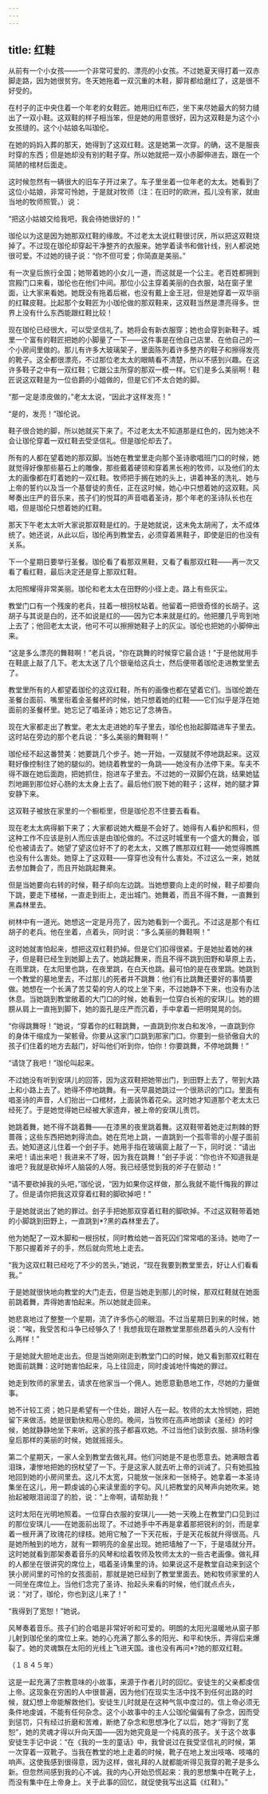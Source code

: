 ```yaml
---
---
---
```

title: 红鞋
---




从前有一个小女孩——一个非常可爱的、漂亮的小女孩。不过她夏天得打着一双赤脚走路，因为她很贫穷。冬天她拖着一双沉重的木鞋，脚背都给磨红了，这是很不好受的。

在村子的正中央住着一个年老的女鞋匠。她用旧红布匹，坐下来尽她最大的努力缝出了一双小鞋。这双鞋的样子相当笨，但是她的用意很好，因为这双鞋是为这个小女孩缝的。这个小姑娘名叫珈伦。

在她的妈妈入葬的那天，她得到了这双红鞋。这是她第一次穿。的确，这不是服丧时穿的东西；但是她却没有别的鞋子穿。所以她就把一双小赤脚伸进去，跟在一个简陋的棺材后面走。

这时候忽然有一辆很大的旧车子开过来了。车子里坐着一位年老的太太。她看到了这位小姑娘，非常可怜她，于是就对牧师（注：在旧时的欧洲，孤儿没有家，就由当地的牧师照管。）说：

“把这小姑娘交给我吧，我会待她很好的！”

珈伦以为这是因为她那双红鞋的缘故。不过老太太说红鞋很讨厌，所以把这双鞋烧掉了。不过现在珈伦却穿起干净整齐的衣服来。她学着读书和做针线，别人都说她很可爱。不过她的镜子说：“你不但可爱；你简直是美丽。”

有一次皇后旅行全国；她带着她的小女儿一道，而这就是一个公主。老百姓都拥到宫殿门口来看，珈伦也在他们中间。那位小公主穿着美丽的白衣服，站在窗子里面，让大家来看她。她既没有拖着后裾，也没有戴上金王冠，但是她穿着一双华丽的红鞣皮鞋。比起那个女鞋匠为小珈伦做的那双鞋来，这双鞋当然是漂亮得多。世界上没有什么东西能跟红鞋比较！

现在珈伦已经很大，可以受坚信礼了。她将会有新衣服穿；她也会穿到新鞋子。城里一个富有的鞋匠把她的小脚量了一下——这件事是在他自己店里、在他自己的一个小房间里做的。那儿有许多大玻璃架子，里面陈列着许多整齐的鞋子和擦得发亮的靴子。这全都很漂亮，不过那位老太太的眼睛看不清楚，所以不感到兴趣。在这许多鞋子之中有一双红鞋；它跟公主所穿的那双一模一样。它们是多么美丽啊！鞋匠说这双鞋是为一位伯爵的小姐做的，但是它们不太合她的脚。

“那一定是漆皮做的，”老太太说，“因此才这样发亮！”

“是的，发亮！”珈伦说。

鞋子很合她的脚，所以她就买下来了。不过老太太不知道那是红色的，因为她决不会让珈伦穿着一双红鞋去受坚信礼。但是珈伦却去了。

所有的人都在望着她的那双脚。当她在教堂里走向那个圣诗歌唱班门口的时候，她就觉得好像那些墓石上的雕像，那些戴着硬领和穿着黑长袍的牧师，以及他们的太太的画像都在盯着她的一双红鞋。牧师把手搁在她的头上，讲着神圣的洗礼、她与上帝的誓约以及当一个基督徒的责任，正在这时候，她心中只想着她的这双鞋。风琴奏出庄严的音乐来，孩子们的悦耳的声音唱着圣诗，那个年老的圣诗队长也在唱，但是珈伦只想着她的红鞋。

那天下午老太太听大家说那双鞋是红的。于是她就说，这未免太胡闹了，太不成体统了。她还说，从此以后，珈伦再到教堂去，必须穿着黑鞋子，即使是旧的也没有关系。

下一个星期日要举行圣餐。珈伦看了看那双黑鞋，又看了看那双红鞋——再一次又看了看红鞋，最后决定还是穿上那双红鞋。

太阳照耀得非常美丽。珈伦和老太太在田野的小径上走。路上有些灰尘。

教堂门口有一个残废的老兵，拄着一根拐杖站着。他留着一把很奇怪的长胡子。这胡子与其说是白的，还不如说是红的——因为它本来就是红的。他把腰几乎弯到地上去了；他回老太太说，他可不可以擦擦她鞋子上的灰尘。珈伦也把她的小脚伸出来。

“这是多么漂亮的舞鞋啊！”老兵说，“你在跳舞的时候穿它最合适！”于是他就用手在鞋底上敲了几下。老太太送了几个银毫给这兵士，然后便带着珈伦走进教堂里去了。

教堂里所有的人都望着珈伦的这双红鞋，所有的画像也都在望着它们。当珈伦跪在圣餐台面前、嘴里衔着金圣餐杯的时候，她只想着她的红鞋——它们似乎是浮在她面前的圣餐杯里。她忘记了唱圣诗；她忘记了念祷告。

现在大家都走出了教堂。老太太走进她的车子里去，珈伦也抬起脚踏进车子里去。这时站在旁边的那个老兵说：“多么美丽的舞鞋啊！”

珈伦经不起这番赞美：她要跳几个步子。她一开始，一双腿就不停地跳起来。这双鞋好像控制住了她的腿似的。她绕着教堂的一角跳——她没有办法停下来。车夫不得不跟在她后面跑，把她抓住，抱进车子里去。不过她的一双脚仍在跳，结果她猛烈地踢到那位好心肠的太太身上去了。最后他们脱下她的鞋子；这样，她的腿才算安静下来。

这双鞋子被放在家里的一个橱柜里，但是珈伦忍不住要去看看。

现在老太太病得躺下来了；大家都说她大概是不会好了。她得有人看护和照料，但这种工作不应该是别人而应该是由珈伦做的。不过这时城里有一个盛大的舞会，珈伦也被请去了。她望了望这位好不了的老太太，又瞧了瞧那双红鞋——她觉得瞧瞧也没有什么害处。她穿上了这双鞋——穿穿也没有什么害处。不过这么一来，她就去参加舞会了，而且开始跳起舞来。

但是当她要向右转的时候，鞋子却向左边跳。当她想要向上走的时候，鞋子却要向下跳，要走下楼梯，一直走到街上，走出城门。她舞着，而且不得不舞，一直舞到黑森林里去。

树林中有一道光。她想这一定是月亮了，因为她看到一个面孔。不过这是那个有红胡子的老兵。他在坐着，点着头，同时说：“多么美丽的舞鞋啊！”

这时她就害怕起来，想把这双红鞋扔掉。但是它们扣得很紧。于是她扯着她的袜子，但是鞋已经生到她脚上去了。她跳起舞来，而且不得不跳到田野和草原上去，在雨里跳，在太阳里也跳，在夜里跳，在白天也跳。最可怕的是在夜里跳。她跳到一个教堂的墓地里去，不过那儿的死者并不跳舞：他们有比跳舞还要好的事情要做。她想在一个长满了苦艾菊的穷人的坟上坐下来，不过她静不下来，也没有办法休息。当她跳到教堂敞着的大门口的时候，她看到一位穿白长袍的安琪儿。她的翅膀从肩上一直拖到脚下，她的面孔是庄严而沉着，手中拿着一把明晃晃的剑。

“你得跳舞呀！”她说，“穿着你的红鞋跳舞，一直跳到你发白和发冷，一直跳到你的身体干缩成为一架骸骨。你要从这家门口跳到那家门口。你要到一些骄傲自大的孩子们住着的地方去敲门，好叫他们听到你，怕你！你要跳舞，不停地跳舞！”

“请饶了我吧！”珈伦叫起来。

不过她没有听到安琪儿的回答，因为这双鞋把她带出门，到田野上去了，带到大路上和小路上去了。她得不停地跳舞。有一天早晨她跳过一个很熟识的门口。里面有唱圣诗的声音，人们抬出一口棺材，上面装饰着花朵。这时她才知道那个老太太已经死了。于是她觉得她已经被大家遗弃，被上帝的安琪儿责罚。

她跳着舞，她不得不跳着舞——在漆黑的夜里跳着舞。这双鞋带着她走过荆棘的野蔷薇；这些东西把她刺得流血。她在荒地上跳，一直跳到一个孤零零的小屋子面前去。她知道这儿住着一个刽子手。她用手指在玻璃窗上敲了一下，同时说：“请出来吧！请出来吧！我进来不了呀，因为我在跳舞！”刽子手说：“你也许不知道我是谁吧？我就是砍掉坏人脑袋的人呀。我已经感觉到我的斧子在颤动！”

“请不要砍掉我的头吧，”珈伦说，“因为如果你这样做，那么我就不能忏悔我的罪过了。但是请你把我这双穿着红鞋的脚砍掉吧！”

于是她就说出了她的罪过。刽子手把她那双穿着红鞋的脚砍掉。不过这双鞋带着她的小脚跳到田野上，一直跳到*?黑的森林里去了。

他为她配了一双木脚和一根拐杖，同时教给她一首死囚们常常唱的圣诗。她吻了一下那只握着斧子的手，然后就向荒地上走去。

“我为这双红鞋已经吃了不少的苦头，”她说，“现在我要到教堂里去，好让人们看看我。”

于是她就很快地向教堂的大门走去，但是当她走到那儿的时候，那双红鞋就在她面前跳着舞，弄得她害怕起来。所以她就走回来。

她悲哀地过了整整一个星期，流了许多伤心的眼泪。不过当星期日到来的时候，她说：“唉，我受苦和斗争已经够久了！我想我现在跟教堂里那些昂着头的人没有什么两样！”

于是她就大胆地走出去。但是当她刚刚走到教堂门口的时候，她又看到那双红鞋在她面前跳舞：这时她害怕起来，马上往回走，同时虔诚地忏悔她的罪过。

她走到牧师的家里去，请求在他家当一个佣人。她愿意勤恳地工作，尽她的力量做事。

她不计较工资；她只是希望有一个住处，跟好人在一起。牧师的太太怜悯她，把她留下来做活。她是很勤快和用心思的。晚间，当牧师在高声地朗读《圣经》的时候，她就静静地坐下来听。这家的孩子都喜欢她。不过当他们谈到衣服、排场利像皇后那样的美丽的时候，她就摇摇头。

第二个星期天，一家人全到教堂去做礼拜。他们问她是不是也愿意去。她满眼含着泪珠，凄惨地把她的拐杖望了一下。于是这家人就去听上帝的训诫了。只有她孤独地回到她的小房间里去。这儿不太宽，只能放一张床和一张椅子。她拿着一本圣诗集坐在这儿，用一颗虔诚的心来读里面的字句。风儿把教堂的风琴声向她吹来。她抬起被眼泪润湿了的脸，说：“上帝啊，请帮助我！”

这时太阳在光明地照着。一位穿白衣服的安琪儿——她一天晚上在教堂门口见到过的那位安琪儿——在她面前出现了。不过她手中不再是拿着那把锐利的剑，而是拿着一根开满了玫瑰花的绿枝。她用它触了一下天花板，于是天花板就升得很高。凡是她所触到的地方，就有一颗明亮的金星出现。她把墙触了一下，于是墙就分开。这时她就看到那架奏着音乐的风琴和绘着牧师及牧师太太的一些古老画像。做礼拜的人都坐在很讲究的席位上，唱着圣诗集里的诗。如果说这不是教堂自动来到这个狭小房间里的可怜的女孩面前，那就是她已经到了教堂里面去。她和牧师家里的人一同坐在席位上。当他们念完了圣诗、抬起头来看的时候，他们就点点头，说：“对了，珈伦，你也到这儿来了！”

“我得到了宽恕！”她说。

风琴奏着音乐。孩子们的合唱是非常好听和可爱的。明朗的太阳光温暖地从窗子那儿射到珈伦坐的席位上来。她的心充满了那么多的阳光、和平和快乐，弄得后来爆裂了。她的灵魂飘在太阳的光线上飞进天国。谁也没有再问*?她的那双红鞋。

（１８４５年）

这是一起充满了宗教意味的小故事，来源于作者儿时的回忆。安徒生的父亲都虔信上帝。这现象在穷困的人中很普遍，因为他们在现实生活中找不到任何出路的时候，就幻想上帝能解救他们。安徒生儿时就是在这种气氛中度过的。信上帝必须无条件地虔诚，不能有任何杂念。这个小故事中的主人公珈伦偏偏有了杂念，因而受到惩罚，只有经过折磨和苦难，断绝了杂念和思想净化了以后，她才“得到了宽恕”，她的灵魂才得以升向天国——因为她究竟是一个纯真的孩子。关于这个故事安徒生手记中说：“在《我的一生的童话》中，我曾说过在我受坚信礼的时候，第一次穿着一双靴子。当我在教堂的地上走着的时候，靴子在地上发出吱咯、吱咯的响声。这使我感到很得意，因为这样，做礼拜的人就都能听得见我穿的靴子是多么新。但忽然间感到我的心不诚。我的内心开始恐慌起来：我的思想集中在靴子上，而没有集中在上帝身上。关于此事的回忆，就促使我写出这篇《红鞋》。”